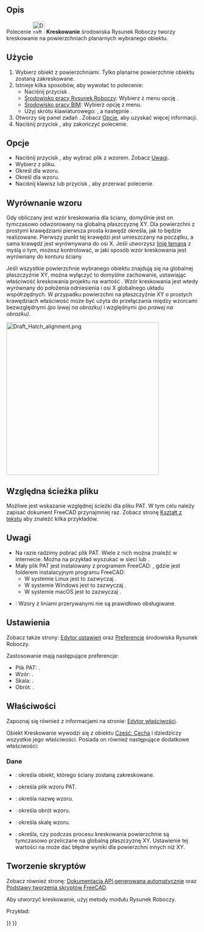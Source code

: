 <languages/>

{{Docnav/pl
|[[Draft_ShapeString/pl|Kształt z tekstu]]
|[[Draft_Text/pl|Adnotacja wieloliniowa]]
|[[Draft_Workbench/pl|środowisko pracy Rysunek Roboczy]]
|IconL=Draft_ShapeString.svg
|IconR=Draft_Text.svg
|IconC=Workbench_Draft.svg
}}

{{GuiCommand/pl
|Name=Draft Hatch
|Name/pl=Rysunek Roboczy: Kreskowanie
|MenuLocation=Kreślenie → Kreskowanie<br>Opisy → Kreskowanie
|Workbenches=[[Draft_Workbench/pl|Rysunek Roboczy]], [[BIM_Workbench/pl|BIM]]
|Shortcut={{KEY|H}} {{KEY|A}}
|Version=0.20
|SeeAlso=[[Draft_Pattern/pl|Wypełnienie]]
}}

<span id="Description"></span>
==Opis==

Polecenie [[Image:Draft_Hatch.svg|32px]] '''Kreskowanie''' środowiska Rysunek Roboczy tworzy kreskowanie na powierzchniach planarnych wybranego obiektu.

<span id="Usage"></span>
==Użycie==

# Wybierz obiekt z powierzchniami. Tylko planarne powierzchnie obiektu zostaną zakreskowane.
# Istnieje kilka sposobów, aby wywołać to polecenie:
#* Naciśnij przycisk {{Button|[[Image:Draft_Hatch.svg|16px]] '''Kreskowanie'''}}.
#* [[Draft_Workbench/pl|Środowisko pracy Rysunek Roboczy]]: Wybierz z menu opcję {{MenuCommand|Kreślenie → [[Image:Draft_Hatch.svg|16px]] Kreskowanie}}.
#* [[BIM_Workbench/pl|Środowisko pracy BIM]]: Wybierz opcję {{MenuCommand|Opisy → [[Image:Draft_Hatch.svg|16px]] Kreskowanie}} z menu.
#* Użyj skrótu klawiaturowego: {{KEY|H}}, a następnie {{KEY|A}}.
# Otworzy się panel zadań {{MenuCommand|Kreskowanie}}. Zobacz [[#Opcje|Opcje]], aby uzyskać więcej informacji.
# Naciśnij przycisk {{Button|OK}}, aby zakończyć polecenie.

<span id="Options"></span>
==Opcje==

* Naciśnij przycisk {{Button|...}}, aby wybrać plik {{MenuCommand|PAT}} z wzorem. Zobacz [[#Uwagi|Uwagi]].
* Wybierz {{MenuCommand|Wzór}} z pliku.
* Określ {{MenuCommand|Skalę}} dla wzoru.
* Określ {{MenuCommand|Obrót}} dla wzoru.
* Naciśnij klawisz {{KEY|Esc}} lub przycisk {{Button|Anuluj}}, aby przerwać polecenie.

<span id="Pattern_alignment"></span>
==Wyrównanie wzoru==

Gdy obliczany jest wzór kreskowania dla ściany, domyślnie jest on tymczasowo odwzorowany na globalną płaszczyznę XY. Dla powierzchni z prostymi krawędziami pierwsza prosta krawędź określa, jak to będzie realizowane. Pierwszy punkt tej krawędzi jest umieszczany na początku, a sama krawędź jest wyrównywana do osi X. Jeśli utworzysz [[Draft_Wire/pl|linię łamaną]] z myślą o tym, możesz kontrolować, w jaki sposób wzór kreskowania jest wyrównany do konturu ściany

Jeśli wszystkie powierzchnie wybranego obiektu znajdują się na globalnej płaszczyźnie XY, można wyłączyć to domyślne zachowanie, ustawiając właściwość {{PropertyData|Translate}} kreskowania projektu na wartość {{FALSE/pl}}. Wzór kreskowania jest wtedy wyrównany do położenia odniesienia i osi X globalnego układu współrzędnych. W przypadku powierzchni na płaszczyźnie XY o prostych krawędziach właściwość {{PropertyData|Translate}} może być użyta do przełączania między wzorcami bezwzględnymi ''(po lewej na obrazku)'' i względnymi ''(po prawej na obrazku)''.

[[Image:Draft_Hatch_alignment.png|400px]]
{{Caption|
Dwie zakreskowane figury z linii łamanych.<br>.
Figury zostały narysowane w kierunku przeciwnym do ruchu wskazówek zegara, zaczynając od lewego dolnego punktu.<br>
Dla szkicu kreskowania po lewej stronie właściwość Translate jest ustawiona na wartość {{False/pl}}.<br>
Dla szkicu kreskowania po prawej stronie jest ona ustawiona na wartość {{True/pl}}.
}}

<span id="Relative_file_path"></span>
==Względna ścieżka pliku==

{{version/pl|1.1}}

Możliwe jest wskazanie względnej ścieżki dla pliku PAT. W tym celu należy zapisać dokument FreeCAD przynajmniej raz. Zobacz stronę [[Draft_ShapeString/pl#Względna_ścieżka_pliku|Kształt z tekstu]] aby znaleźć kilka przykładów.

<span id="Notes"></span>
==Uwagi==

* Na razie radzimy pobrać plik PAT. Wiele z nich można znaleźć w Internecie. Można na przykład wyszukać w sieci {{FileName|acad.pat}} lub {{FileName|acadiso.pat}}.
* Mały plik PAT jest instalowany z programem FreeCAD: {{FileName|<program_folder>/data/Mod/TechDraw/PAT/FCPAT.pat}}, gdzie {{FileName|<program_folder>}} jest folderem instalacyjnym programu FreeCAD:
** W systemie Linux jest to zazwyczaj {{FileName|/usr/share/freecad}}.
** W systemie Windows jest to zazwyczaj {{FileName|C:\Program Files\FreeCAD}}.
** W systemie macOS jest to zazwyczaj {{FileName|/Applications/FreeCAD}}.
* {{VersionMinus/pl|1.0}}: Wzory z liniami przerywanymi nie są prawidłowo obsługiwane.

<span id="Preferences"></span>
==Ustawienia==

Zobacz także strony: [[Preferences_Editor/pl|Edytor ustawień]] oraz [[Draft_Preferences/pl|Preferencje]] środowiska Rysunek Roboczy.

Zastosowanie mają następujące preferencje:

* Plik PAT: {{MenuCommand|Przybory → Edycja parametrów → BaseApp → Preferences → Mod → TechDraw → PAT → FilePattern}}.
* Wzór: {{MenuCommand|Przybory → Edycja parametrów → BaseApp → Preferences → Mod → TechDraw → PAT → NamePattern}}.
* Skala: {{MenuCommand|Przybory → Edycja parametrów → BaseApp → Preferences → Mod → Draft → HatchPatternScale}}.
* Obrót: {{MenuCommand|Przybory → Edycja parametrów → BaseApp → Preferences → Mod → Draft → HatchPatternRotation}}.

<span id="Properties"></span>
==Właściwości==

Zapoznaj się również z informacjami na stronie: [[Property_editor/pl|Edytor właściwości]].

Obiekt Kreskowanie wywodzi się z obiektu [[Part_Feature/pl|Część: Cecha]] i dziedziczy wszystkie jego właściwości. Posiada on również następujące dodatkowe właściwości:

<span id="Data"></span>
===Dane===

{{TitleProperty|Kreskowanie}}

* {{PropertyData|Podstawowe|Link}}: określa obiekt, którego ściany zostaną zakreskowane.
* {{PropertyData|Plik|Plik}}: określa plik wzoru PAT.
* {{PropertyData|Wzór|Ciąg znaków}}: określa nazwę wzoru.
* {{PropertyData|Obrót|Kąt}}: określa obrót wzoru.
* {{PropertyData|Skala|Float}}: określa skalę wzoru.
* {{PropertyData|Przesunięcie|Bool}}: określa, czy podczas procesu kreskowania powierzchnie są tymczasowo przeliczane na globalną płaszczyznę XY. Ustawienie tej wartości na {{FALSE/pl}} może dać błędne wyniki dla powierzchni innych niż XY.

<span id="Scripting"></span>
==Tworzenie skryptów==

Zobacz również stronę: [https://freecad.github.io/SourceDoc/ Dokumentacja API generowana automatycznie] oraz [[FreeCAD_Scripting_Basics/pl|Podstawy tworzenia skryptów FreeCAD]].

Aby utworzyć kreskowanie, użyj metody {{incode|make_hatch}} modułu Rysunek Roboczy.

{{Code|code=
hatch = make_hatch(baseobject, filename, pattern, scale, rotation)
}}

Przykład: 

{{Code|code=
import FreeCAD as App
import Draft

doc = App.newDocument()

rectangle = Draft.make_rectangle(4000, 1000)
rectangle.MakeFace = True
filename = App.getHomePath() + "data/Mod/TechDraw/PAT/FCPAT.pat"
pattern = "Horizontal5"
hatch = Draft.make_hatch(rectangle, filename, pattern, scale=50, rotation=45)

doc.recompute()
}}


{{Docnav/pl
|[[Draft_ShapeString/pl|Kształt z tekstu]]
|[[Draft_Text/pl|Adnotacja wieloliniowa]]
|[[Draft_Workbench/pl|środowisko pracy Rysunek Roboczy]]
|IconL=Draft_ShapeString.svg
|IconR=Draft_Text.svg
|IconC=Workbench_Draft.svg
}}

{{Draft Tools navi{{#translation:}}}}
{{Userdocnavi{{#translation:}}}}